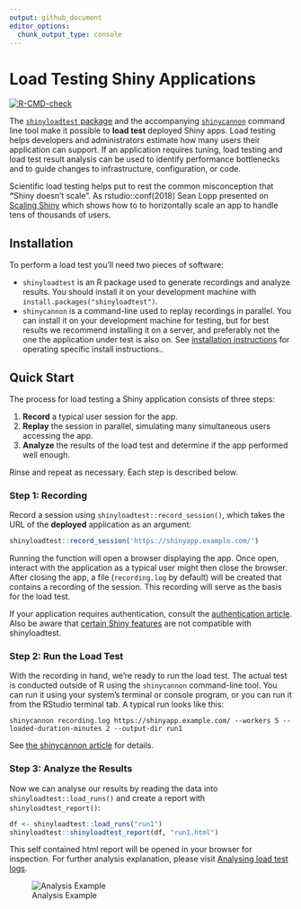 ```yaml
---
output: github_document
editor_options:
  chunk_output_type: console
---
```


# Load Testing Shiny Applications

<!-- badges: start -->
[![R-CMD-check](https://github.com/rstudio/shinyloadtest/workflows/R-CMD-check/badge.svg)](https://github.com/rstudio/shinyloadtest/actions)
<!-- badges: end -->

The [`shinyloadtest` package](https://rstudio.github.io/shinyloadtest/) and the accompanying [`shinycannon`](https://github.com/rstudio/shinycannon) command line tool make it possible to **load test** deployed Shiny apps.
Load testing helps developers and administrators estimate how many users their application can support.
If an application requires tuning, load testing and load test result analysis can be used to identify performance bottlenecks and to guide changes to infrastructure, configuration, or code.

Scientific load testing helps put to rest the common misconception that **"**Shiny doesn't scale".
As rstudio::conf(2018) Sean Lopp presented on [Scaling Shiny](https://rstudio.com/resources/rstudioconf-2018/scaling-shiny/) which shows how to to horizontally scale an app to handle tens of thousands of users.

## Installation

To perform a load test you'll need two pieces of software:

-   `shinyloadtest` is an R package used to generate recordings and analyze results. You should install it on your development machine with `install.packages("shinyloadtest")`.
-   `shinycannon` is a command-line used to replay recordings in parallel. You can install it on your development machine for testing, but for best results we recommend installing it on a server, and preferably not the one the application under test is also on. See [installation instructions](https://rstudio.github.io/shinyloadtest/articles/shinycannon.html#installation) for operating specific install instructions..

## Quick Start

The process for load testing a Shiny application consists of three steps:

1.  **Record** a typical user session for the app.
2.  **Replay** the session in parallel, simulating many simultaneous users accessing the app.
3.  **Analyze** the results of the load test and determine if the app performed well enough.

Rinse and repeat as necessary.
Each step is described below.

### Step 1: Recording

Record a session using `shinyloadtest::record_session()`, which takes the URL of the **deployed** application as an argument:

```r
shinyloadtest::record_session('https://shinyapp.example.com/')
```

Running the function will open a browser displaying the app.
Once open, interact with the application as a typical user might then close the browser.
After closing the app, a file (`recording.log` by default) will be created that contains a recording of the session.
This recording will serve as the basis for the load test.

If your application requires authentication, consult the [authentication article](https://rstudio.github.io/shinyloadtest/articles/load-testing-authenticated-apps.html).
Also be aware that [certain Shiny features](https://rstudio.github.io/shinyloadtest/articles/limitations-of-shinyloadtest.html) are not compatible with shinyloadtest.

### Step 2: Run the Load Test

With the recording in hand, we're ready to run the load test.
The actual test is conducted outside of R using the `shinycannon` command-line tool.
You can run it using your system's terminal or console program, or you can run it from the RStudio terminal tab.
A typical run looks like this:

    shinycannon recording.log https://shinyapp.example.com/ --workers 5 --loaded-duration-minutes 2 --output-dir run1

See [the shinycannon article](https://rstudio.github.io/shinyloadtest/articles/shinycannon.html#recording) for details.

### Step 3: Analyze the Results

Now we can analyse our results by reading the data into `shinyloadtest::load_runs()` and create a report with `shinyloadtest_report()`:

```R
df <- shinyloadtest::load_runs("run1")
shinyloadtest::shinyloadtest_report(df, "run1.html")
```

This self contained html report will be opened in your browser for inspection.
For further analysis explanation, please visit [Analysing load test logs](https://rstudio.github.io/shinyloadtest/articles/analyzing-load-test-logs.html).

![Analysis Example](man/figures/slt_report_screenshot.png)
